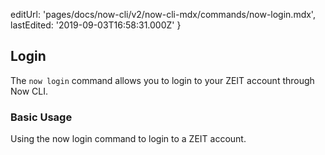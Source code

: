 
  editUrl: 'pages/docs/now-cli/v2/now-cli-mdx/commands/now-login.mdx',
  lastEdited: '2019-09-03T16:58:31.000Z'
}

## Login

The `now login` command allows you to login to your ZEIT account through Now CLI.

### Basic Usage

<Snippet dark text="now login" />
<Caption>Using the <InlineCode>now login</InlineCode> command to login to a ZEIT account.</Caption>

